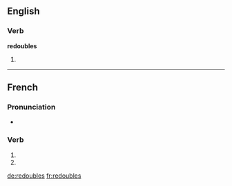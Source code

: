 {{also|redoublés}}
==English==

===Verb===
'''redoubles'''

# {{third-person singular of|[[redouble]]}}

----

==French==

===Pronunciation===
* {{IPA|lang=fr|/ʁə.dubl/}}

===Verb===
{{fr-verb-form}}

# {{conjugation of|redoubler||2|s|pres|ind|lang=fr}}
# {{conjugation of|redoubler||2|s|pres|sub|lang=fr}}

[[de:redoubles]]
[[fr:redoubles]]